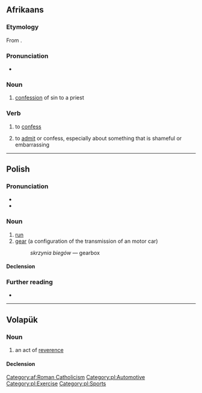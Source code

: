 ==Afrikaans==

===Etymology===
From {{inh|af|nl|biecht}}.

===Pronunciation===
* {{IPA|/ˈbix/|lang=af}}

===Noun===
{{af-noun|biegte}}

# {{lb|af|religion}} [[confession]] of sin to a priest

===Verb===
{{af-verb}}

# {{lb|af|religion}} to [[confess]]
# to [[admit]] or confess, especially about something that is shameful or embarrassing

[[Category:af:Roman Catholicism]]

----

==Polish==

===Pronunciation===
* {{pl-IPA}}
* {{audio|pl-bieg.ogg|audio|lang=pl}}

===Noun===
{{pl-noun|m-in}}

# [[run]]
# [[gear]] (a configuration of the transmission of an motor car)
#: ''skrzynia biegów'' — gearbox

====Declension====
{{pl-decl-noun-m-in}}

===Further reading===
* {{R:PWN}}

[[Category:pl:Automotive]]
[[Category:pl:Exercise]]
[[Category:pl:Sports]]

----

==Volapük==

===Noun===
{{vo-noun}}

# an act of [[reverence]]

====Declension====
{{vo-decl-noun}}